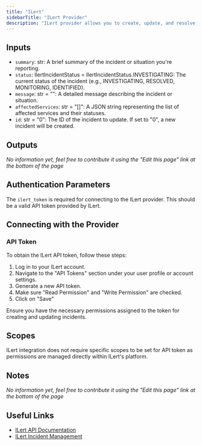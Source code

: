 ```yaml
---
title: "ILert"
sidebarTitle: "ILert Provider"
description: "ILert provider allows you to create, update, and resolve incidents in ILert for effective incident management and response."
---
```


## Inputs

- `summary`: str: A brief summary of the incident or situation you're reporting.
- `status`: IlertIncidentStatus = IlertIncidentStatus.INVESTIGATING: The current status of the incident (e.g., INVESTIGATING, RESOLVED, MONITORING, IDENTIFIED).
- `message`: str = "": A detailed message describing the incident or situation.
- `affectedServices`: str = "[]": A JSON string representing the list of affected services and their statuses.
- `id`: str = "0": The ID of the incident to update. If set to "0", a new incident will be created.

## Outputs

_No information yet, feel free to contribute it using the "Edit this page" link at the bottom of the page_

## Authentication Parameters

The `ilert_token` is required for connecting to the ILert provider. This should be a valid API token provided by ILert.

## Connecting with the Provider

### API Token

To obtain the ILert API token, follow these steps:

1. Log in to your ILert account.
2. Navigate to the "API Tokens" section under your user profile or account settings.
3. Generate a new API token.
4. Make sure "Read Permission" and "Write Permission" are checked.
5. Click on "Save"

Ensure you have the necessary permissions assigned to the token for creating and updating incidents.

## Scopes

ILert integration does not require specific scopes to be set for API token as permissions are managed directly within ILert's platform.

## Notes

_No information yet, feel free to contribute it using the "Edit this page" link at the bottom of the page_

## Useful Links

- [ILert API Documentation](https://api.ilert.com/api-docs/)
- [ILert Incident Management](https://www.ilert.com/incident-management/)
